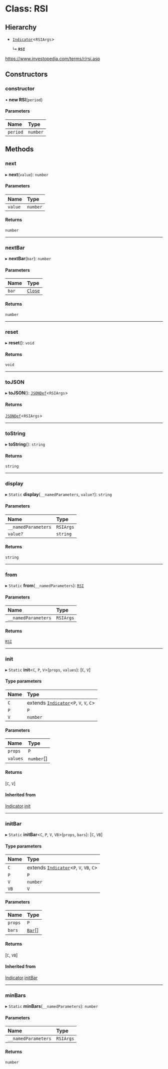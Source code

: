 # Class: RSI

## Hierarchy

- [`Indicator`](Indicator.md)<`RSIArgs`\>

  ↳ **`RSI`**

https://www.investopedia.com/terms/r/rsi.asp

## Constructors

### constructor

• **new RSI**(`period`)

#### Parameters

| Name     | Type     |
| :------- | :------- |
| `period` | `number` |

## Methods

### next

▸ **next**(`value`): `number`

#### Parameters

| Name    | Type     |
| :------ | :------- |
| `value` | `number` |

#### Returns

`number`

___

### nextBar

▸ **nextBar**(`bar`): `number`

#### Parameters

| Name  | Type                              |
| :---- | :-------------------------------- |
| `bar` | [`Close`](../interfaces/Close.md) |

#### Returns

`number`

___

### reset

▸ **reset**(): `void`

#### Returns

`void`

___

### toJSON

▸ **toJSON**(): [`JSONDef`](../modules.md#jsondef)<`RSIArgs`\>

#### Returns

[`JSONDef`](../modules.md#jsondef)<`RSIArgs`\>

___

### toString

▸ **toString**(): `string`

#### Returns

`string`

___

### display

▸ `Static` **display**(`__namedParameters`, `value?`): `string`

#### Parameters

| Name                | Type      |
| :------------------ | :-------- |
| `__namedParameters` | `RSIArgs` |
| `value?`            | `string`  |

#### Returns

`string`

___

### from

▸ `Static` **from**(`__namedParameters`): [`RSI`](RSI.md)

#### Parameters

| Name                | Type      |
| :------------------ | :-------- |
| `__namedParameters` | `RSIArgs` |

#### Returns

[`RSI`](RSI.md)

___

### init

▸ `Static` **init**<`C`, `P`, `V`\>(`props`, `values`): [`C`, `V`]

#### Type parameters

| Name | Type                                                     |
| :--- | :------------------------------------------------------- |
| `C`  | extends [`Indicator`](Indicator.md)<`P`, `V`, `V`, `C`\> |
| `P`  | `P`                                                      |
| `V`  | `number`                                                 |

#### Parameters

| Name     | Type       |
| :------- | :--------- |
| `props`  | `P`        |
| `values` | `number`[] |

#### Returns

[`C`, `V`]

#### Inherited from

[Indicator](Indicator.md).[init](Indicator.md#init)

___

### initBar

▸ `Static` **initBar**<`C`, `P`, `V`, `VB`\>(`props`, `bars`): [`C`, `VB`]

#### Type parameters

| Name | Type                                                      |
| :--- | :-------------------------------------------------------- |
| `C`  | extends [`Indicator`](Indicator.md)<`P`, `V`, `VB`, `C`\> |
| `P`  | `P`                                                       |
| `V`  | `number`                                                  |
| `VB` | `V`                                                       |

#### Parameters

| Name    | Type                         |
| :------ | :--------------------------- |
| `props` | `P`                          |
| `bars`  | [`Bar`](../modules.md#bar)[] |

#### Returns

[`C`, `VB`]

#### Inherited from

[Indicator](Indicator.md).[initBar](Indicator.md#initbar)

___

### minBars

▸ `Static` **minBars**(`__namedParameters`): `number`

#### Parameters

| Name                | Type      |
| :------------------ | :-------- |
| `__namedParameters` | `RSIArgs` |

#### Returns

`number`
